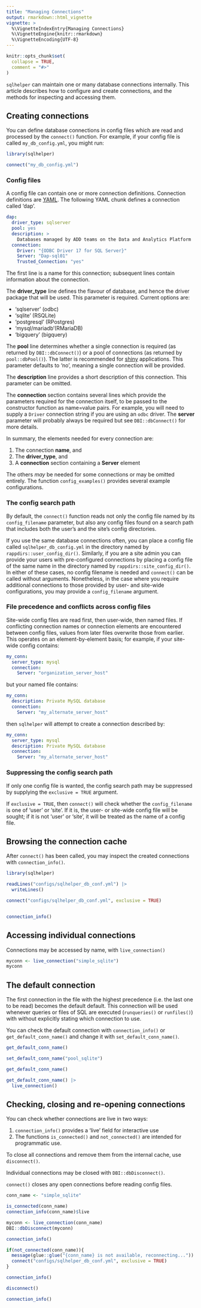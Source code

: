 ```yaml
---
title: "Managing Connections"
output: rmarkdown::html_vignette
vignette: >
  %\VignetteIndexEntry{Managing Connections}
  %\VignetteEngine{knitr::rmarkdown}
  %\VignetteEncoding{UTF-8}
---
```


```r
knitr::opts_chunk$set(
  collapse = TRUE,
  comment = "#>"
)
```

`sqlhelper` can maintain one or many database connections internally. This
article describes how to configure and create connections, and the methods for
inspecting and accessing them.

## Creating connections

You can define database connections in config files which are read and processed by the `connect()` function. For example, if your config file is called `my_db_config.yml`, you might run:

``` r
library(sqlhelper)

connect("my_db_config.yml")
```

### Config files

A config file can contain one or more connection definitions.
Connection definitions are [YAML](https://yaml.org/). The following YAML chunk defines a connection called 'dap'. 

```yaml
dap:
  driver_type: sqlserver
  pool: yes
  description: >
    Databases managed by ADD teams on the Data and Analytics Platform
  connection:
    Driver: "{ODBC Driver 17 for SQL Server}"
    Server: "Dap-sql01"
    Trusted_Connection: "yes"
```

The first line is a name for this connection; subsequent lines contain information about the connection.

The **driver_type** line defines the flavour of database, and hence the driver package that will be used. This parameter is required. Current options are:

* 'sqlserver' (odbc)
* 'sqlite' (RSQLite)
* 'postgresql' (RPostgres)
* 'mysql/mariadb'(RMariaDB)
* 'bigquery' (bigquery)

The **pool** line determines whether a single connection is required (as
returned by `DBI::dbConnect()`) or a pool of connections (as returned
by `pool::dbPool()`). The latter is recommended for [shiny](https://shiny.rstudio.com/) applications. This parameter defaults to 'no', meaning a single connection will be provided.

The **description** line provides a short description of this connection. This parameter can be omitted.

The **connection** section contains several lines which provide the parameters required for the connection itself, to be passed to the constructor function as name=value pairs. For example, you will need to supply a `Driver` connection string if you are using an `odbc` driver. The **server** parameter will probably always be required but see `DBI::dbConnect()` for more details.

In summary, the elements needed for every connection are:

#. The connection **name**, and
#. The **driver_type**, and
#. A **connection** section containing a **Server** element

The others *may* be needed for some connections or may be omitted entirely. The function `config_examples()` provides several example configurations. 

### The config search path

By default, the `connect()` function reads not only the config file named by its `config_filename` parameter, but also any config files found on a search path that includes both the user's and the site's config directories.

If you use the same database connections often, you can place a config file called `sqlhelper_db_config.yml` in the directory named by `rappdirs::user_config_dir()`. Similarly, if you are a site admin you can provide your users with pre-configured connections by placing a config file of the same name in the directory named by `rappdirs::site_config_dir()`. In either of these cases, no config filename is needed and `connect()` can be called without arguments. Nonetheless, in the case where you require additional connections to those provided by user- and site-wide configurations, you may provide a `config_filename` argument.

### File precedence and conflicts across config files

Site-wide config files are read first, then user-wide, then named files. If conflicting connection names or connection elements are encountered between config files, values from later files overwrite those from earlier. This operates on an element-by-element basis; for example, if your site-wide config contains:

```yaml
my_conn:
  server_type: mysql
  connection:
    Server: "organization_server_host"
```

but your named file contains:

```yaml
my_conn:
  description: Private MySQL database
  connection:
    Server: "my_alternate_server_host"
```
then `sqlhelper` will attempt to create a connection described by:

```yaml
my_conn:
  server_type: mysql
  description: Private MySQL database
  connection:
    Server: "my_alternate_server_host"
```

### Suppressing the config search path

If only one config file is wanted, the config search path may be suppressed by supplying the `exclusive = TRUE` argument.

If `exclusive = TRUE`, then `connect()` will check whether the `config_filename`
is one of 'user' or 'site'. If it is, the user- or site-wide config file will be
sought; if it is not 'user' or 'site', it will be treated as the name of a
config file.

## Browsing the connection cache

After `connect()` has been called, you may inspect the created connections with `connection_info()`. 

```r
library(sqlhelper)

readLines("configs/sqlhelper_db_conf.yml") |>
  writeLines()

connect("configs/sqlhelper_db_conf.yml", exclusive = TRUE)


connection_info()
```


## Accessing individual connections

Connections may be accessed by name, with `live_connection()`

```r
myconn <- live_connection("simple_sqlite")
myconn
```

## The default connection

The first connection in the file with the highest precedence (i.e. the last one to be read) becomes the default default. This connection will be used whenever queries or files of SQL are executed (`runqueries()` or `runfiles()`) with without explicitly stating which connection to use. 

You can check the default connection with `connection_info()` or `get_default_conn_name()` and change it with `set_default_conn_name()`.

```r
get_default_conn_name()

set_default_conn_name("pool_sqlite")

get_default_conn_name()

get_default_conn_name() |>
  live_connection()
```

## Checking, closing and re-opening connections

You can check whether connections are live in two ways:

#. `connection_info()` provides a 'live' field for interactive use
#. The functions `is_connected()` and `not_connected()` are intended for programmatic use.

To close all connections and remove them from the internal cache, use `disconnect()`.

Individual connections may be closed with `DBI::dbDisconnect()`. 

`connect()` closes any open connections before reading config files. 


```r
conn_name <- "simple_sqlite"

is_connected(conn_name)
connection_info(conn_name)$live

myconn <- live_connection(conn_name)
DBI::dbDisconnect(myconn)

connection_info()

if(not_connected(conn_name)){
  message(glue::glue("{conn_name} is not available, reconnecting..."))
  connect("configs/sqlhelper_db_conf.yml", exclusive = TRUE)
}

connection_info()

disconnect()

connection_info()
```

